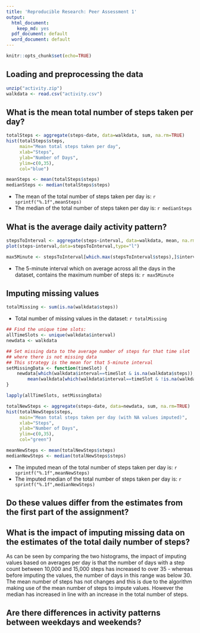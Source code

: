 ```yaml
---
title: 'Reproducible Research: Peer Assessment 1'
output:
  html_document:
    keep_md: yes
  pdf_document: default
  word_document: default
---
```


```r
knitr::opts_chunk$set(echo=TRUE)
```

## Loading and preprocessing the data

```r
unzip("activity.zip")
walkdata <- read.csv("activity.csv")
```


## What is the mean total number of steps taken per day?
```r
totalSteps <- aggregate(steps~date, data=walkdata, sum, na.rm=TRUE)
hist(totalSteps$steps, 
     main="Mean total steps taken per day", 
     xlab="Steps", 
     ylab="Number of Days", 
     ylim=c(0,35),
     col="blue")

meanSteps <- mean(totalSteps$steps)
medianSteps <- median(totalSteps$steps)
```

* The mean of the total number of steps taken per day is: `r sprintf("%.1f",meanSteps)`
* The median of the total number of steps taken per day is: `r medianSteps`


## What is the average daily activity pattern?
```r
stepsToInterval <- aggregate(steps~interval, data=walkdata, mean, na.rm=TRUE)
plot(steps~interval,data=stepsToInterval,type="l")
```

```r
max5Minute <- stepsToInterval[which.max(stepsToInterval$steps),]$interval
```

* The 5-minute interval which on average across all the days in the dataset, contains the maximum number of steps is: `r max5Minute`


## Imputing missing values
```r
totalMissing <- sum(is.na(walkdata$steps))
```
* Total number of missing values in the dataset: `r totalMissing`

```r
## Find the unique time slots:
allTimeSlots <- unique(walkdata$interval)
newdata <- walkdata

## Set missing data to the average number of steps for that time slot
## where there is not missing data
## This strategy is the mean for that 5-minute interval
setMissingData <- function(timeSlot) {
    newdata[which(walkdata$interval==timeSlot & is.na(walkdata$steps)), ]$steps <<- 
        mean(walkdata[which(walkdata$interval==timeSlot & !is.na(walkdata$steps)), ]$steps)
}

lapply(allTimeSlots, setMissingData)
```

```r
totalNewSteps <- aggregate(steps~date, data=newdata, sum, na.rm=TRUE)
hist(totalNewSteps$steps, 
     main="Mean total steps taken per day (with NA values imputed)", 
     xlab="Steps", 
     ylab="Number of Days", 
     ylim=c(0,35),
     col="green")

meanNewSteps <- mean(totalNewSteps$steps)
medianNewSteps <- median(totalNewSteps$steps)
```

* The imputed mean of the total number of steps taken per day is: 
    `r sprintf("%.1f",meanNewSteps)`
* The imputed median of the total number of steps taken per day is: 
    `r sprintf("%.1f",medianNewSteps)`

## Do these values differ from the estimates from the first part of the assignment? 
## What is the impact of imputing missing data on the estimates of the total daily number of steps?
As can be seen by comparing the two histograms, the impact of imputing values 
based on averages per day is that the number of days with a step count between 
10,000 and 15,000 steps has increased to over 35 - whereas before imputing the 
values, the number of days in this range was below 30. The mean number of steps 
has not changes and this is due to the algorithm making use of the mean number 
of steps to impute values. However the median has increased in line with an 
increase in the total number of steps.






## Are there differences in activity patterns between weekdays and weekends?
